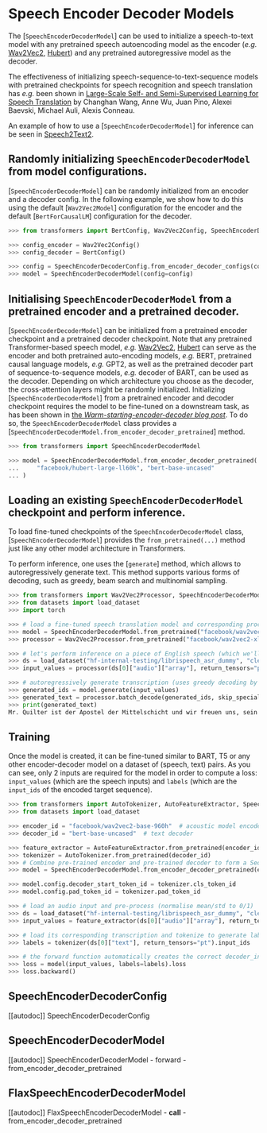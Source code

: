 <!--Copyright 2021 The HuggingFace Team. All rights reserved.

Licensed under the Apache License, Version 2.0 (the "License"); you may not use this file except in compliance with
the License. You may obtain a copy of the License at

http://www.apache.org/licenses/LICENSE-2.0

Unless required by applicable law or agreed to in writing, software distributed under the License is distributed on
an "AS IS" BASIS, WITHOUT WARRANTIES OR CONDITIONS OF ANY KIND, either express or implied. See the License for the
specific language governing permissions and limitations under the License.
-->

# Speech Encoder Decoder Models

The [`SpeechEncoderDecoderModel`] can be used to initialize a speech-to-text model
with any pretrained speech autoencoding model as the encoder (*e.g.* [Wav2Vec2](wav2vec2), [Hubert](hubert)) and any pretrained autoregressive model as the decoder.

The effectiveness of initializing speech-sequence-to-text-sequence models with pretrained checkpoints for speech
recognition and speech translation has *e.g.* been shown in [Large-Scale Self- and Semi-Supervised Learning for Speech
Translation](https://arxiv.org/abs/2104.06678) by Changhan Wang, Anne Wu, Juan Pino, Alexei Baevski, Michael Auli,
Alexis Conneau.

An example of how to use a [`SpeechEncoderDecoderModel`] for inference can be seen in [Speech2Text2](speech_to_text_2).

## Randomly initializing `SpeechEncoderDecoderModel` from model configurations.

[`SpeechEncoderDecoderModel`] can be randomly initialized from an encoder and a decoder config. In the following example, we show how to do this using the default [`Wav2Vec2Model`] configuration for the encoder
and the default [`BertForCausalLM`] configuration for the decoder.

```python
>>> from transformers import BertConfig, Wav2Vec2Config, SpeechEncoderDecoderConfig, SpeechEncoderDecoderModel

>>> config_encoder = Wav2Vec2Config()
>>> config_decoder = BertConfig()

>>> config = SpeechEncoderDecoderConfig.from_encoder_decoder_configs(config_encoder, config_decoder)
>>> model = SpeechEncoderDecoderModel(config=config)
```

## Initialising `SpeechEncoderDecoderModel` from a pretrained encoder and a pretrained decoder.

[`SpeechEncoderDecoderModel`] can be initialized from a pretrained encoder checkpoint and a pretrained decoder checkpoint. Note that any pretrained Transformer-based speech model, *e.g.* [Wav2Vec2](wav2vec2), [Hubert](hubert) can serve as the encoder and both pretrained auto-encoding models, *e.g.* BERT, pretrained causal language models, *e.g.* GPT2, as well as the pretrained decoder part of sequence-to-sequence models, *e.g.* decoder of BART, can be used as the decoder.
Depending on which architecture you choose as the decoder, the cross-attention layers might be randomly initialized.
Initializing [`SpeechEncoderDecoderModel`] from a pretrained encoder and decoder checkpoint requires the model to be fine-tuned on a downstream task, as has been shown in [the *Warm-starting-encoder-decoder blog post*](https://huggingface.co/blog/warm-starting-encoder-decoder).
To do so, the `SpeechEncoderDecoderModel` class provides a [`SpeechEncoderDecoderModel.from_encoder_decoder_pretrained`] method.

```python
>>> from transformers import SpeechEncoderDecoderModel

>>> model = SpeechEncoderDecoderModel.from_encoder_decoder_pretrained(
...     "facebook/hubert-large-ll60k", "bert-base-uncased"
... )
```

## Loading an existing `SpeechEncoderDecoderModel` checkpoint and perform inference.

To load fine-tuned checkpoints of the `SpeechEncoderDecoderModel` class, [`SpeechEncoderDecoderModel`] provides the `from_pretrained(...)` method just like any other model architecture in Transformers.

To perform inference, one uses the [`generate`] method, which allows to autoregressively generate text. This method supports various forms of decoding, such as greedy, beam search and multinomial sampling.

```python
>>> from transformers import Wav2Vec2Processor, SpeechEncoderDecoderModel
>>> from datasets import load_dataset
>>> import torch

>>> # load a fine-tuned speech translation model and corresponding processor
>>> model = SpeechEncoderDecoderModel.from_pretrained("facebook/wav2vec2-xls-r-300m-en-to-15")
>>> processor = Wav2Vec2Processor.from_pretrained("facebook/wav2vec2-xls-r-300m-en-to-15")

>>> # let's perform inference on a piece of English speech (which we'll translate to German)
>>> ds = load_dataset("hf-internal-testing/librispeech_asr_dummy", "clean", split="validation")
>>> input_values = processor(ds[0]["audio"]["array"], return_tensors="pt").input_values

>>> # autoregressively generate transcription (uses greedy decoding by default)
>>> generated_ids = model.generate(input_values)
>>> generated_text = processor.batch_decode(generated_ids, skip_special_tokens=True)[0]
>>> print(generated_text)
Mr. Quilter ist der Apostel der Mittelschicht und wir freuen uns, sein Evangelium willkommen heißen zu können.
```

## Training

Once the model is created, it can be fine-tuned similar to BART, T5 or any other encoder-decoder model on a dataset of (speech, text) pairs.
As you can see, only 2 inputs are required for the model in order to compute a loss: `input_values` (which are the
speech inputs) and `labels` (which are the `input_ids` of the encoded target sequence).

```python
>>> from transformers import AutoTokenizer, AutoFeatureExtractor, SpeechEncoderDecoderModel
>>> from datasets import load_dataset

>>> encoder_id = "facebook/wav2vec2-base-960h"  # acoustic model encoder
>>> decoder_id = "bert-base-uncased"  # text decoder

>>> feature_extractor = AutoFeatureExtractor.from_pretrained(encoder_id)
>>> tokenizer = AutoTokenizer.from_pretrained(decoder_id)
>>> # Combine pre-trained encoder and pre-trained decoder to form a Seq2Seq model
>>> model = SpeechEncoderDecoderModel.from_encoder_decoder_pretrained(encoder_id, decoder_id)

>>> model.config.decoder_start_token_id = tokenizer.cls_token_id
>>> model.config.pad_token_id = tokenizer.pad_token_id

>>> # load an audio input and pre-process (normalise mean/std to 0/1)
>>> ds = load_dataset("hf-internal-testing/librispeech_asr_dummy", "clean", split="validation")
>>> input_values = feature_extractor(ds[0]["audio"]["array"], return_tensors="pt").input_values

>>> # load its corresponding transcription and tokenize to generate labels
>>> labels = tokenizer(ds[0]["text"], return_tensors="pt").input_ids

>>> # the forward function automatically creates the correct decoder_input_ids
>>> loss = model(input_values, labels=labels).loss
>>> loss.backward()
```

## SpeechEncoderDecoderConfig

[[autodoc]] SpeechEncoderDecoderConfig

## SpeechEncoderDecoderModel

[[autodoc]] SpeechEncoderDecoderModel
    - forward
    - from_encoder_decoder_pretrained

## FlaxSpeechEncoderDecoderModel

[[autodoc]] FlaxSpeechEncoderDecoderModel
    - __call__
    - from_encoder_decoder_pretrained